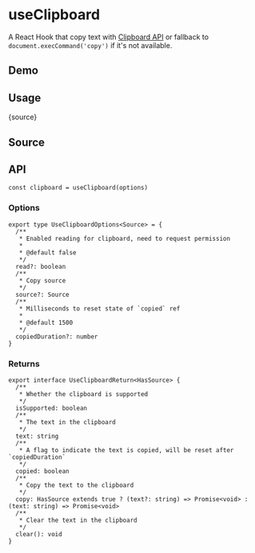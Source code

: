 # useClipboard


<HooksType category="Browser" isSupported />

A React Hook that copy text with [Clipboard API](https://developer.mozilla.org/zh-CN/docs/Web/API/Clipboard_API) or fallback to `document.execCommand('copy')` if it's not available.

## Demo


<App />

## Usage


<RawCode>{source}</RawCode>

## Source


<Source />

## API

```tsx
const clipboard = useClipboard(options)
```

### Options

```tsx
export type UseClipboardOptions<Source> = {
  /**
   * Enabled reading for clipboard, need to request permission
   *
   * @default false
   */
  read?: boolean
  /**
   * Copy source
   */
  source?: Source
  /**
   * Milliseconds to reset state of `copied` ref
   *
   * @default 1500
   */
  copiedDuration?: number
}
```

### Returns

```tsx
export interface UseClipboardReturn<HasSource> {
  /**
   * Whether the clipboard is supported
   */
  isSupported: boolean
  /**
   * The text in the clipboard
   */
  text: string
  /**
   * A flag to indicate the text is copied, will be reset after `copiedDuration`
   */
  copied: boolean
  /**
   * Copy the text to the clipboard
   */
  copy: HasSource extends true ? (text?: string) => Promise<void> : (text: string) => Promise<void>
  /**
   * Clear the text in the clipboard
   */
  clear(): void
}
```
